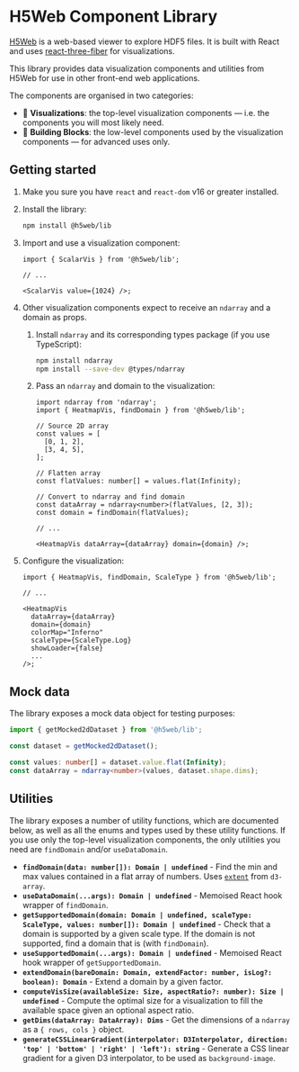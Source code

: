 
<Meta title="Home" />

# H5Web Component Library

[H5Web](https://github.com/silx-kit/h5web) is a web-based viewer to explore HDF5 files. It is built with React and uses
[react-three-fiber](https://github.com/react-spring/react-three-fiber) for visualizations.

This library provides data visualization components and utilities from H5Web for use in other front-end web applications.

The components are organised in two categories:

- 🎨 **Visualizations**: the top-level visualization components — i.e. the components you will most likely need.
- 🧱 **Building Blocks**: the low-level components used by the visualization components — for advanced uses only.

## Getting started

1. Make you sure you have `react` and `react-dom` v16 or greater installed.
1. Install the library:

   ```bash
   npm install @h5web/lib
   ```

1. Import and use a visualization component:

   ```tsx
   import { ScalarVis } from '@h5web/lib';

   // ...

   <ScalarVis value={1024} />;
   ```

1. Other visualization components expect to receive an `ndarray` and a domain as props.

   1. Install `ndarray` and its corresponding types package (if you use TypeScript):

      ```bash
      npm install ndarray
      npm install --save-dev @types/ndarray
      ```

   1. Pass an `ndarray` and domain to the visualization:

      ```tsx
      import ndarray from 'ndarray';
      import { HeatmapVis, findDomain } from '@h5web/lib';

      // Source 2D array
      const values = [
        [0, 1, 2],
        [3, 4, 5],
      ];

      // Flatten array
      const flatValues: number[] = values.flat(Infinity);

      // Convert to ndarray and find domain
      const dataArray = ndarray<number>(flatValues, [2, 3]);
      const domain = findDomain(flatValues);

      // ...

      <HeatmapVis dataArray={dataArray} domain={domain} />;
      ```

1. Configure the visualization:

   ```tsx
   import { HeatmapVis, findDomain, ScaleType } from '@h5web/lib';

   // ...

   <HeatmapVis
     dataArray={dataArray}
     domain={domain}
     colorMap="Inferno"
     scaleType={ScaleType.Log}
     showLoader={false}
     ...
   />;
   ```

## Mock data

The library exposes a mock data object for testing purposes:

```ts
import { getMocked2dDataset } from '@h5web/lib';

const dataset = getMocked2dDataset();

const values: number[] = dataset.value.flat(Infinity);
const dataArray = ndarray<number>(values, dataset.shape.dims);
```

## Utilities

The library exposes a number of utility functions, which are documented below, as well as all the enums and types used by these utility functions.
If you use only the top-level visualization components, the only utilities you need are `findDomain` and/or `useDataDomain`.

- **`findDomain(data: number[]): Domain | undefined`** - Find the min and max values contained in a flat array of numbers. Uses [`extent`](https://github.com/d3/d3-array#extent) from `d3-array`.
- **`useDataDomain(...args): Domain | undefined`** - Memoised React hook wrapper of `findDomain`.
- **`getSupportedDomain(domain: Domain | undefined, scaleType: ScaleType, values: number[]): Domain | undefined`** - Check that a domain is supported by a given scale type. If the domain is not supported, find a domain that is (with `findDomain`).
- **`useSupportedDomain(...args): Domain | undefined`** - Memoised React hook wrapper of `getSupportedDomain`.
- **`extendDomain(bareDomain: Domain, extendFactor: number, isLog?: boolean): Domain`** - Extend a domain by a given factor.
- **`computeVisSize(availableSize: Size, aspectRatio?: number): Size | undefined`** - Compute the optimal size for a visualization to fill the available space given an optional aspect ratio.
- **`getDims(dataArray: DataArray): Dims`** - Get the dimensions of a `ndarray` as a `{ rows, cols }` object.
- **`generateCSSLinearGradient(interpolator: D3Interpolator, direction: 'top' | 'bottom' | 'right' | 'left'): string`** - Generate a CSS linear gradient for a given D3 interpolator, to be used as `background-image`.
